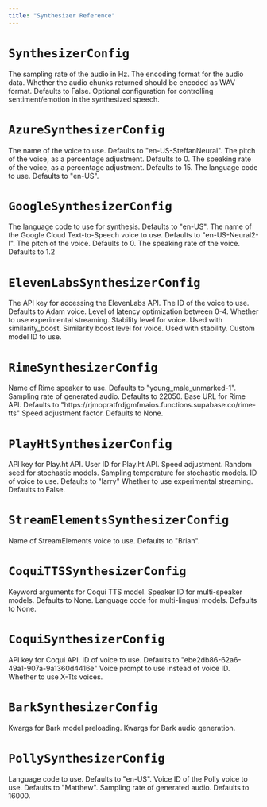```yaml
---
title: "Synthesizer Reference"
---
```


# `SynthesizerConfig`

<ParamField body="sampling_rate" type="int">
  The sampling rate of the audio in Hz.
</ParamField>

<ParamField body="audio_encoding" type="AudioEncoding">
  The encoding format for the audio data.
</ParamField>

<ParamField body="should_encode_as_wav" type="bool">
  Whether the audio chunks returned should be encoded as WAV format. Defaults to False.
</ParamField>

<ParamField body="sentiment_config" type="Optional[SentimentConfig]">
  Optional configuration for controlling sentiment/emotion in the synthesized speech.
</ParamField>


# `AzureSynthesizerConfig`

<ParamField body="voice_name" type="str">
  The name of the voice to use. Defaults to "en-US-SteffanNeural".
</ParamField>

<ParamField body="pitch" type="int">
  The pitch of the voice, as a percentage adjustment. Defaults to 0.
</ParamField>

<ParamField body="rate" type="int">
  The speaking rate of the voice, as a percentage adjustment. Defaults to 15.
</ParamField>

<ParamField body="language_code" type="str">
  The language code to use. Defaults to "en-US".
</ParamField>


# `GoogleSynthesizerConfig` 

<ParamField body="language_code" type="str">
  The language code to use for synthesis. Defaults to "en-US".
</ParamField>

<ParamField body="voice_name" type="str">
  The name of the Google Cloud Text-to-Speech voice to use. Defaults to "en-US-Neural2-I".
</ParamField>

<ParamField body="pitch" type="float">
  The pitch of the voice. Defaults to 0.
</ParamField>

<ParamField body="speaking_rate" type="float">
  The speaking rate of the voice. Defaults to 1.2
</ParamField>


# `ElevenLabsSynthesizerConfig`

<ParamField body="api_key" type="Optional[str]">
  The API key for accessing the ElevenLabs API.
</ParamField>

<ParamField body="voice_id" type="Optional[str]">
  The ID of the voice to use. Defaults to Adam voice.
</ParamField>

<ParamField body="optimize_streaming_latency" type="Optional[int]">
  Level of latency optimization between 0-4.
</ParamField>

<ParamField body="experimental_streaming" type="Optional[bool]">
  Whether to use experimental streaming.
</ParamField>

<ParamField body="stability" type="Optional[float]">
  Stability level for voice. Used with similarity_boost.
</ParamField>

<ParamField body="similarity_boost" type="Optional[float]">
  Similarity boost level for voice. Used with stability.
</ParamField>

<ParamField body="model_id" type="Optional[str]">
  Custom model ID to use.
</ParamField>


# `RimeSynthesizerConfig`

<ParamField body="speaker" type="str">
  Name of Rime speaker to use. Defaults to "young_male_unmarked-1".
</ParamField>

<ParamField body="sampling_rate" type="int">
  Sampling rate of generated audio. Defaults to 22050.
</ParamField>

<ParamField body="base_url" type="str">
  Base URL for Rime API. Defaults to "https://rjmopratfrdjgmfmaios.functions.supabase.co/rime-tts"
</ParamField>

<ParamField body="speed_alpha" type="Optional[float]">
  Speed adjustment factor. Defaults to None.
</ParamField>


# `PlayHtSynthesizerConfig`

<ParamField body="api_key" type="Optional[str]">
  API key for Play.ht API.
</ParamField>

<ParamField body="user_id" type="Optional[str]">
  User ID for Play.ht API.
</ParamField>

<ParamField body="speed" type="Optional[int]">
  Speed adjustment.
</ParamField>

<ParamField body="seed" type="Optional[int]">
  Random seed for stochastic models.
</ParamField>

<ParamField body="temperature" type="Optional[int]">
  Sampling temperature for stochastic models.
</ParamField>

<ParamField body="voice_id" type="str">
  ID of voice to use. Defaults to "larry"
</ParamField>

<ParamField body="experimental_streaming" type="bool">
  Whether to use experimental streaming. Defaults to False.
</ParamField>


# `StreamElementsSynthesizerConfig`

<ParamField body="voice" type="str">
  Name of StreamElements voice to use. Defaults to "Brian".
</ParamField>


# `CoquiTTSSynthesizerConfig`

<ParamField body="tts_kwargs" type="dict">
  Keyword arguments for Coqui TTS model.
</ParamField>

<ParamField body="speaker" type="Optional[str]">
  Speaker ID for multi-speaker models. Defaults to None.
</ParamField>

<ParamField body="language" type="Optional[str]">
  Language code for multi-lingual models. Defaults to None.
</ParamField>


# `CoquiSynthesizerConfig`

<ParamField body="api_key" type="Optional[str]">
  API key for Coqui API.
</ParamField>

<ParamField body="voice_id" type="Optional[str]">
  ID of voice to use. Defaults to "ebe2db86-62a6-49a1-907a-9a1360d4416e"
</ParamField>

<ParamField body="voice_prompt" type="Optional[str]">
  Voice prompt to use instead of voice ID.
</ParamField>

<ParamField body="use_xtts" type="Optional[bool]">
  Whether to use X-Tts voices.
</ParamField>


# `BarkSynthesizerConfig`

<ParamField body="preload_kwargs" type="Dict[str, Any]">
  Kwargs for Bark model preloading.
</ParamField>

<ParamField body="generate_kwargs" type="Dict[str, Any]">
  Kwargs for Bark audio generation.
</ParamField>


# `PollySynthesizerConfig`

<ParamField body="language_code" type="str">
  Language code to use. Defaults to "en-US".
</ParamField>

<ParamField body="voice_id" type="str">
  Voice ID of the Polly voice to use. Defaults to "Matthew".
</ParamField>

<ParamField body="sampling_rate" type="int">
  Sampling rate of generated audio. Defaults to 16000.
</ParamField>